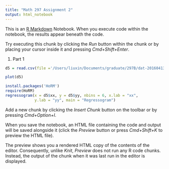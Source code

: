 ```yaml
---
title: "Math 297 Assignment 2"
output: html_notebook
---
```


This is an [R Markdown](http://rmarkdown.rstudio.com) Notebook. When you execute code within the notebook, the results appear beneath the code. 

Try executing this chunk by clicking the *Run* button within the chunk or by placing your cursor inside it and pressing *Cmd+Shift+Enter*. 

1. Part 1



```r
d5 = read.csv(file ='/Users/liuxin/Documents/graduate/297B/dat-20160413.csv', header = T)
```

```r
plot(d5)
```

```r
install.packages('HoRM')
require(HoRM)
regressogram(x = d5$xx, y = d5$yy, nbins = 6, x.lab = "xx",
             y.lab = "yy", main = "Regressogram")
```

Add a new chunk by clicking the *Insert Chunk* button on the toolbar or by pressing *Cmd+Option+I*.

When you save the notebook, an HTML file containing the code and output will be saved alongside it (click the *Preview* button or press *Cmd+Shift+K* to preview the HTML file). 

The preview shows you a rendered HTML copy of the contents of the editor. Consequently, unlike *Knit*, *Preview* does not run any R code chunks. Instead, the output of the chunk when it was last run in the editor is displayed.


